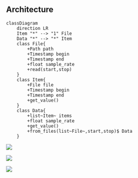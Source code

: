 ## Architecture
```mermaid
classDiagram
    direction LR
    Item "*" --> "1" File
    Data "*" --> "*" Item
    class File{
        +Path path
        +Timestamp begin
        +Timestamp end
        +float sample_rate
        +read(start,stop)
    }
    class Item{
        +File file
        +Timestamp begin
        +Timestamp end
        +get_value()
    }
    class Data{
        +list~Item~ items
        +float sample_rate
        +get_value()
        +from_files(list~File~,start,stop)$ Data
    }
```

::: {.r-stack}
![](media\file_item_data_0.svg){.fragment fig-align=center}

![](media\file_item_data_1.svg){.fragment fig-align=center}

![](media\file_item_data_2.svg){.fragment fig-align=center}
:::